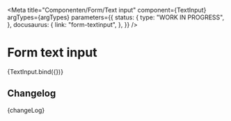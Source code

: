 
<Meta
  title="Componenten/Form/Text input"
  component={TextInput}
  argTypes={argTypes}
  parameters={{
    status: {
      type: "WORK IN PROGRESS",
    },
    docusaurus: {
      link: "form-textinput",
    },
  }}
/>

# Form text input

<Canvas>
  <Story name="Text input" args={defaultArgs}>
    {TextInput.bind({})}
  </Story>
</Canvas>

<ArgsTable story="Text input" />

## Changelog

<Description>{changeLog}</Description>
